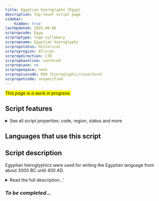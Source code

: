 ```yaml
---
title: Egyptian hieroglyphs [Egyp]
description: Top-level script page
sidebar:
    hidden: true
lastUpdated: 2025-08-06
scrpropcode: Egyp
scrproptype: logo-syllabary
scrpropname: Egyptian hieroglyphs
scrpropstatus: Historical
scrpropregion: African
scrpropdirection: LTR
scrpropbaseline: centered
scrpropcase: no
scrpropwspace: none
scrpropisocode: 050 (hieroglyphic/cuneiform)
scrpropotcode: unspecified
---
```


<span style='background-color:yellow'>_This page is a work in progress._</span>


## Script features

<details>
<summary> See all script properties: code, region, status and more</summary>
<ScriptInfo />
</details>

## Languages that use this script

<WsList script='Egyp' wsMax='5' />

## Script description

Egyptian hieroglyphics were used for writing the Egyptian language from about 3000 BC until 400 AD.

<details><summary>Read the full description...'</summary>_Not yet available._</details>

### _To be completed..._

